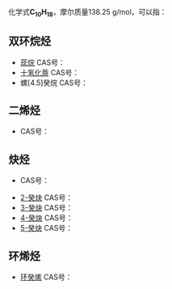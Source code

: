 {{DISPLAYTITLE:C<sub>10</sub>H<sub>18</sub>}}
{{MolFormDisambigNav|C=10|H=18}}
化学式'''C<sub>10</sub>H<sub>18</sub>'''，摩尔质量138.25 g/mol，可以指：

==双环烷烃==
* [[莰烷|莰烷]] CAS号：{{CAS|464-15-3}}
* [[十氢化萘|十氢化萘]] CAS号：{{CAS|91-17-8}} 
* 螺[4.5]癸烷 CAS号：{{CAS|176-63-6}}
==二烯烃==
* {{link-de|1,9-癸二烯|1,9-Decadien}} CAS号：{{CAS|1647-16-1}}
==炔烃==
* {{link-en|1-癸炔|5-Decyne}} CAS号：{{CAS|764-93-2}}
* [[2-癸炔|2-癸炔]] CAS号：{{CAS|2384-70-5}}
* [[3-癸炔|3-癸炔]] CAS号：{{CAS|2384-85-2}}
* [[4-癸炔|4-癸炔]] CAS号：{{CAS|2384-86-3}}
* [[5-癸炔|5-癸炔]] CAS号：{{CAS|1942-46-7}}
==环烯烃==
* [[环癸烯|环癸烯]]  CAS号：{{CAS|935-31-9}}
{{Isomerdab}}